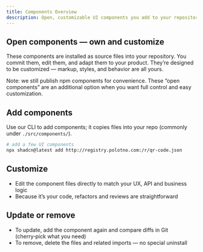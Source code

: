 ```yaml
---
title: Components Overview
description: Open, customizable UI components you add to your repository
---
```


## Open components — own and customize

These components are installed as source files into your repository. You commit them, edit them, and adapt them to your product. They’re designed to be customized — markup, styles, and behavior are all yours.

Note: we still publish npm components for convenience. These “open components” are an additional option when you want full control and easy customization.

## Add components

Use our CLI to add components; it copies files into your repo (commonly under `./src/components/`).

```bash
# add a few UI components
npx shadcn@latest add http://registry.polotno.com:/r/qr-code.json
```

## Customize

- Edit the component files directly to match your UX, API and business logic
- Because it’s your code, refactors and reviews are straightforward

## Update or remove

- To update, add the component again and compare diffs in Git (cherry‑pick what you need)
- To remove, delete the files and related imports — no special uninstall


